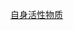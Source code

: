 {{Navbox
| name  = 自身活性物质
| title = [[自身活性物质]]
|listclass = hlist
| titlestyle = 
| group1 = [[激肽]]
|  list1 =
* [[激肽原]]（[[高分子量激肽原|HMWK]]、[[低分子量激肽原|LMWK]])
* [[缓激肽]]
* [[胰激肽]]
* [[速激肽]]
* [[尾紧张肽-II]]
| group2 = 其他
|  list2 =
* [[血管紧张素]]
* [[类花生酸]]
* [[组胺]]
* [[血小板激活因子]]
* [[5-羟色胺]] 
| group3 =
|  list3 = 
| group4 = 
|  list4 = 
| group5 = 
|  list5 = 

| below = {{Signal transduction navs}}

}}<noinclude>
[[Category:激素模板|自身活性物质]]
</noinclude>